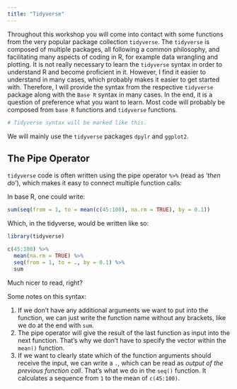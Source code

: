 ```yaml
---
title: "Tidyverse"
---
```


Throughout this workshop you will come into contact with some functions from the very popular package collection `tidyverse`. The `tidyverse` is composed of multiple packages, all following a common philosophy, and facilitating many aspects of coding in R, for example data wrangling and plotting. It is not really necessary to learn the `tidyverse` syntax in order to understand R and become proficient in it. However, I find it easier to understand in many cases, which probably makes it easier to get started with. Therefore, I will provide the syntax from the respective `tidyverse` package along with the `Base R` syntax in many cases. In the end, it is a question of preference what you want to learn. Most code will probably be composed from `base R` functions and `tidyverse` functions.

::: tidy
```r
# Tidyverse syntax will be marked like this.
```
:::

We will mainly use the `tidyverse` packages `dpylr` and `ggplot2`.

## The Pipe Operator

`tidyverse` code is often written using the pipe operator `%>%` (read as '*then do*'), which makes it easy to connect multiple function calls:

In base R, one could write:

```r
sum(seq(from = 1, to = mean(c(45:100), na.rm = TRUE), by = 0.1))
```

Which, in the tidyverse, would be written like so:

::: tidy
```r
library(tidyverse)

c(45:100) %>%
  mean(na.rm = TRUE) %>%
  seq(from = 1, to = ., by = 0.1) %>%
  sum
```
:::

Much nicer to read, right?

Some notes on this syntax:

1.  If we don't have any additional arguments we want to put into the function, we can just write the function name without any brackets, like we do at the end with `sum`.
2.  The pipe operator will give the result of the last function as input into the next function. That's why we don't have to specify the vector within the `mean()` function.
3.  If we want to clearly state which of the function arguments should receive the input, we can write a `.`, which can be read as *output of the previous function call*. That's what we do in the `seq()` function. It calculates a sequence from `1` to the mean of `c(45:100)`.
